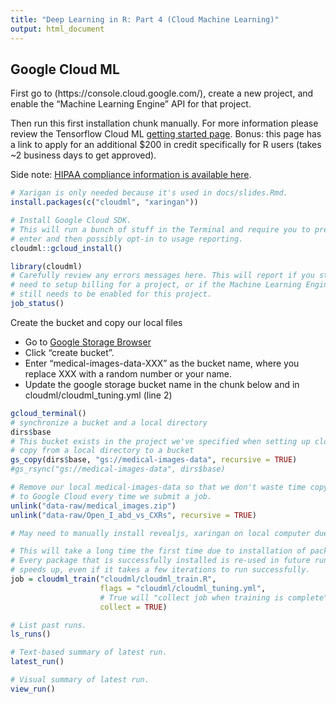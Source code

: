 ```yaml
---
title: "Deep Learning in R: Part 4 (Cloud Machine Learning)"
output: html_document
---
```


## Google Cloud ML

First go to (https://console.cloud.google.com/), create a new project, and enable the "Machine Learning Engine" API for that project.

Then run this first installation chunk manually. For more information please review
the Tensorflow Cloud ML [getting started page](https://tensorflow.rstudio.com/tools/cloudml/articles/getting_started.html). Bonus: this page has a link to apply for an additional $200 in credit specifically for R users (takes ~2 business days to get approved).

Side note: [HIPAA compliance information is available here](https://cloud.google.com/security/compliance/hipaa/).

```r
# Xarigan is only needed because it's used in docs/slides.Rmd.
install.packages(c("cloudml", "xaringan"))

# Install Google Cloud SDK.
# This will run a bunch of stuff in the Terminal and require you to press
# enter and then possibly opt-in to usage reporting.
cloudml::gcloud_install()

```



```r
library(cloudml)
# Carefully review any errors messages here. This will report if you still
# need to setup billing for a project, or if the Machine Learning Engine API
# still needs to be enabled for this project.
job_status()

```

Create the bucket and copy our local files

  * Go to [Google Storage Browser](https://console.cloud.google.com/storage/browser)
  * Click "create bucket".
  * Enter "medical-images-data-XXX" as the bucket name, where you replace XXX with a random number or your name.
  * Update the google storage bucket name in the chunk below and in cloudml/cloudml_tuning.yml (line 2)

```r
gcloud_terminal()
# synchronize a bucket and a local directory
dirs$base
# This bucket exists in the project we've specified when setting up cloudml
# copy from a local directory to a bucket
gs_copy(dirs$base, "gs://medical-images-data", recursive = TRUE)
#gs_rsync("gs://medical-images-data", dirs$base)

# Remove our local medical-images-data so that we don't waste time copying it
# to Google Cloud every time we submit a job.
unlink("data-raw/medical_images.zip")
unlink("data-raw/Open_I_abd_vs_CXRs", recursive = TRUE)
```

```r
# May need to manually install revealjs, xaringan on local computer due to slides.Rmd.

# This will take a long time the first time due to installation of packages, etc.
# Every package that is successfully installed is re-used in future runs, so this
# speeds up, even if it takes a few iterations to run successfully.
job = cloudml_train("cloudml/cloudml_train.R",
                    flags = "cloudml/cloudml_tuning.yml",
                    # True will "collect job when training is complete". See ?cloudml_train
                    collect = TRUE)
```

```r
# List past runs.
ls_runs()

# Text-based summary of latest run.
latest_run()

# Visual summary of latest run.
view_run()
```